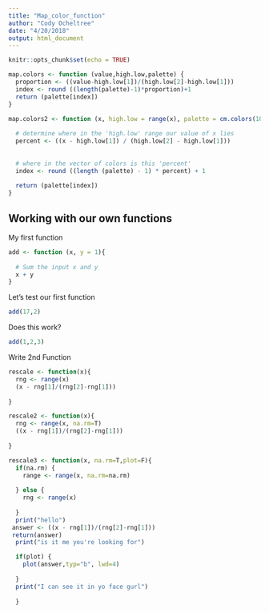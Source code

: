 ```yaml
---
title: "Map_color_function"
author: "Cody Ocheltree"
date: "4/20/2018"
output: html_document
---
```


```r
knitr::opts_chunk$set(echo = TRUE)
```

```r
map.colors <- function (value,high.low,palette) {
  proportion <- ((value-high.low[1])/(high.low[2]-high.low[1]))
  index <- round ((length(palette)-1)*proportion)+1
  return (palette[index])
}
```

```r
map.colors2 <- function (x, high.low = range(x), palette = cm.colors(100)) {
  
  # determine where in the 'high.low' range our value of x lies
  percent <- ((x - high.low[1]) / (high.low[2] - high.low[1]))
  
  
  # where in the vector of colors is this 'percent'
  index <- round ((length (palette) - 1) * percent) + 1
  
  return (palette[index])
}
```

## Working with our own functions

My first function

```r
add <- function (x, y = 1){
  
  # Sum the input x and y
  x + y
}
```

Let's test our first function
```r
add(17,2)
```
Does this work?
```r
add(1,2,3)
```
Write 2nd Function

```r
rescale <- function(x){
  rng <- range(x)
  (x - rng[1]/(rng[2]-rng[1]))
  
}
```

```r
rescale2 <- function(x){
  rng <- range(x, na.rm=T)
  ((x - rng[1])/(rng[2]-rng[1]))
  
}
```

```r
rescale3 <- function(x, na.rm=T,plot=F){
  if(na.rm) {
    range <- range(x, na.rm=na.rm)
    
  } else {
    rng <- range(x)
    
  }
  print("hello")
 answer <- ((x - rng[1])/(rng[2]-rng[1]))
 return(answer)
  print("is it me you're looking for")

  if(plot) {
    plot(answer,typ="b", lwd=4)
    
  }
  print("I can see it in yo face gurl")
  
  }
```